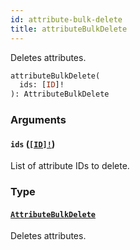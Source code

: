 ```yaml
---
id: attribute-bulk-delete
title: attributeBulkDelete
---
```


Deletes attributes.

```graphql
attributeBulkDelete(
  ids: [ID]!
): AttributeBulkDelete

```

### Arguments

#### `ids` ([`[ID]!`](/api-reference/scalars/id.mdx))

List of attribute IDs to delete.

### Type

#### [`AttributeBulkDelete`](/api-reference/objects/attribute-bulk-delete.mdx)

Deletes attributes.
